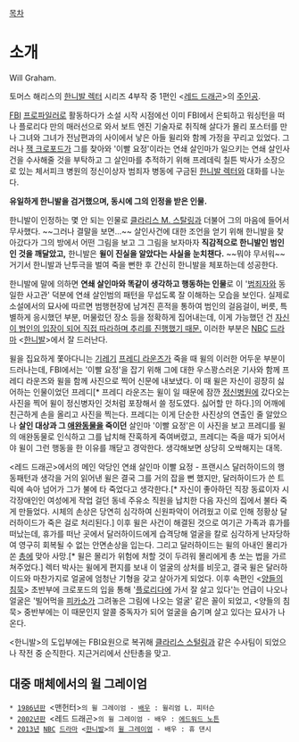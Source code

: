 [[목차]]

= 소개 =
Will Graham.

토머스 해리스의 [[한니발 렉터]] 시리즈 4부작 중 1편인 <[[레드 드래곤(소설)|레드 드래곤]]>의 [[주인공]].

[[FBI]] [[프로파일러]]로 활동하다가 소설 시작 시점에선 이미 FBI에서 은퇴하고 워싱턴을 떠나 플로리다 만의 매러선으로 와서 보트 엔진 기술자로 취직해 살다가 몰리 포스터를 만나 그녀와 그녀가 전남편과의 사이에서 낳은 아들 윌리와 함께 가정을 꾸리고 있었다. 그러나 [[잭 크로포드]]가 그를 찾아와 '이빨 요정'이라는 연쇄 살인마가 일으키는 연쇄 살인사건을 수사해줄 것을 부탁하고 그 살인마를 추적하기 위해 프레데릭 칠튼 박사가 소장으로 있는 체서피크 병원의 정신이상자 범죄자 병동에 구금된 [[한니발 렉터]]와 대화를 나눈다.

'''유일하게 한니발을 검거했으며, 동시에 그의 인정을 받은 인물.'''

한니발이 인정하는 몇 안 되는 인물로 [[클라리스 M. 스탈링]]과 더불어 그의 마음에 들어서 무사했다. ~~그러나 결말을 보면...~~ 살인사건에 대한 조언을 얻기 위해 한니발을 찾아갔다가 그의 방에서 어떤 그림을 보고 그 그림을 보자마자 '''직감적으로 한니발인 범인인 것을 깨달았고,''' 한니발은 '''윌이 진실을 알았다는 사실을 눈치챈다.''' ~~뭐야 무서워~~ 거기서 한니발과 난투극을 벌여 죽을 뻔한 후 간신히 한니발을 체포하는데 성공한다.

한니발에 말에 의하면 '''연쇄 살인마와 똑같이 생각하고 행동하는 인물'''로 이 '[[범죄자]]와 동일한 사고관' 덕분에 연쇄 살인범의 패턴을 무섭도록 잘 이해하는 모습을 보인다. 실제로 소설에서의 묘사에 따르면 범행현장에 남겨진 흔적을 통하여 범인의 걸음걸이, 버릇, 특별하게 응시했던 부분, 머물렀던 장소 등을 정확하게 집어내는데, 이게 가능했던 건 [[브라운 신부|자신이 범인의 입장이 되어 직접 따라하며 추리를 진행했기 때문.]] 이러한 부분은 [[NBC]] [[드라마]] <[[한니발(드라마)|한니발]]>에서 잘 드러난다. 

윌을 집요하게 쫓아다니는 [[기레기]] [[프레디 라운즈]]가 죽을 때 윌의 이러한 어두운 부분이 드러나는데, FBI에서는 '이빨 요정'을 잡기 위해 그에 대한 우스꽝스러운 기사와 함께 프레디 라운즈와 윌을 함께 사진으로 찍어 신문에 내보냈다. 이 때 윌은 자신이 굉장히 싫어하는 인물이었던 프레디[* 프레디 라운즈는 윌이 일 때문에 잠깐 [[정신병원]]에 갔다오는 사진을 찍어 윌이 정신병자인 것처럼 포장해서 쓸 정도였다. 싫어할 만 하다.]의 어깨에 친근하게 손을 올리고 사진을 찍는다. 프레디는 이게 단순한 사진상의 연출인 줄 알았으나 '''살인 대상과 그 [[애완동물]]을 죽이던''' 살인마 '이빨 요정'은 이 사진을 보고 프레디를 윌의 애완동물로 인식하고 그를 납치해 잔혹하게 죽여버렸고, 프레디는 죽을 때가 되어서야 윌이 그런 행동을 한 이유를 깨닫고 경악한다. 생각해보면 상당히 오싹해지는 대목.

<레드 드래곤>에서의 메인 악당인 연쇄 살인마 이빨 요정 - 프랜시스 달러하이드의 행동패턴과 생각을 거의 읽어낸 윌은 결국 그를 거의 잡을 뻔 했지만, 달러하이드가 쓴 트릭에 속아 넘어가 그가 불에 타 죽었다고 생각한다.[* 자신이 좋아하던 직장 동료이자 시각장애인인 여성에게 작업 걸던 동네 주유소 직원을 납치한 다음 자신의 집에서 불타 죽게 만들었다. 시체의 손상은 당연히 심각하여 신원파악이 어려웠고 이로 인해 정황상 달러하이드가 죽은 걸로 처리된다.] 이후 윌은 사건이 해결된 것으로 여기곤 가족과 휴가를 떠났는데, 휴가를 떠난 곳에서 달러하이드에게 습격당해 얼굴을 칼로 심각하게 난자당하여 영구히 회복될 수 없는 안면손상을 입는다. 그리고 달러하이드는 윌의 아내인 몰리가 쏜 [[총]]에 맞아 사망.[* 윌은 몰리가 위험에 처할 것이 두려워 몰리에게 총 쏘는 법을 가르쳐주었다.] 렉터 박사는 윌에게 편지를 보내 이 얼굴의 상처를 비웃고, 결국 윌은 달러하이드와 마찬가지로 얼굴에 엄청난 기형을 갖고 살아가게 되었다. 이후 속편인 <[[양들의 침묵]]> 초반부에 크로포드의 입을 통해 '[[플로리다]]에 가서 잘 살고 있다'는 언급이 나오나 얼굴은 '빌어먹을 [[파블로 피카소|피카소]]가 그려놓은 그림에 나오는 얼굴' 같은 꼴이 되었고, <양들의 침묵> 중반부에는 이 때문인지 알콜 중독자가 되어 얼굴을 숨기며 살고 있다는 묘사가 나온다.

<한니발>의 도입부에는 FBI요원으로 복귀해 [[클라리스 스털링]]과 같은 수사팀이 되었으나 작전 중 순직한다. 지근거리에서 산탄총을 맞고. 

== 대중 매체에서의 윌 그레이엄 ==
 * [[1986년]]판 <맨헌터>의 윌 그레이엄 - [[배우]] : 윌리엄 L. 피터슨
 * [[2002년]]판 <레드 드래곤>의 윌 그레이엄 - 배우 : [[에드워드 노튼]]
 * [[2013년]] [[NBC]] [[드라마]] <[[한니발(드라마)|한니발]]>의 [[윌 그레이엄(한니발)|윌 그레이엄]] - 배우 : 휴 댄시
